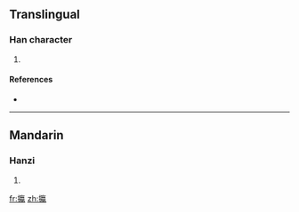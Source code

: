 ==Translingual==

===Han character===
{{Han char|rn=64|rad=手|as=16|sn=19|four=5001<sub>7</sub>|canj=手卜弓女 (QYNV)}}

# {{defn|Han|sort=手16}}

====References====
* {{Han ref|kx=0462.340|dkj=12963|dj=0811.350|hdz=31983.130|uh=650D|ud=25869|bh=F244|bd=62020}}

----

==Mandarin==

===Hanzi===
{{cmn-hanzi|pin=[[xiān]] ([[xian1]]), [[yíng]] ([[ying2]])|wg=hsien<sup>1</sup>, ying<sup>2</sup>}}

# {{defn|Mandarin}}

[[fr:攍]]
[[zh:攍]]